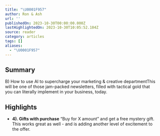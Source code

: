 ```yaml
---
title: "\U0001F957"
author: Ron & Ash
url: ''
publishedOn: 2023-10-30T00:00:00.000Z
lastHighlightedOn: 2023-10-30T10:05:52.104Z
source: reader
category: articles
tags: []
aliases:
  - "\U0001F957"
---
```

## Summary

B) How to use AI to supercharge your marketing & creative departmentThis will be one of those jam-packed newsletters, filled with tactical gold that you can literally implement in your business, today.

## Highlights
- **4). Gifts with purchase**
  “Buy for X amount” and get a free mystery gift. This works great as well - and is adding another level of excitement to the offer.
